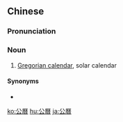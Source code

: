 {{also|公历}}
==Chinese==
{{zh-forms|s=公历}}

===Pronunciation===
{{zh-pron
|m=gōnglì
|c=gung1 lik6
|cat=n
}}

===Noun===
{{zh-noun}}

# [[Gregorian calendar]], solar calendar

====Synonyms====
* {{zh-l|陽曆}}

[[ko:公曆]]
[[hu:公曆]]
[[ja:公曆]]